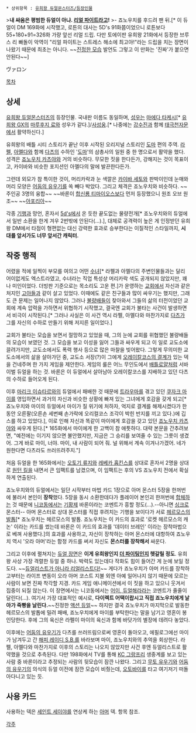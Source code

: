  * 상위항목 : [[유희왕 듀얼몬스터즈/등장인물]]

>'''내 싸움은 평범한 듀얼이 아냐. [[리얼 파이트]]라고!'''
>- 죠노우치를 후드려 팬 뒤.[* 이 듀얼이 DM 169화에 시작했고, 로튼의 대사는 5D's 91화쯤이었으니 로튼보다 55+180+91=326화 가량 앞선 리얼 드립. 다만 토에이판 유희왕 21화에서 등장한 브루스 리 빠돌이 악역이 "리얼 파이트는 스트레스 해소에 최고야!"라는 드립을 치는 장면이 나왔기 때문에 최초는 아니다. ~~[[플라시도|진정한 모습]] 발언도 그렇고 이 만화는 '진짜'가 붙으면 안된다~~]

ヴァロン

[[목차]]

== 상세 ==
[[유희왕 듀얼몬스터즈]]의 등장인물. 국내판 이름도 동일하며, [[성우]]는 [[마에다 타케시]][* [[유희왕 GX]]의 [[마루후지 료]]와 성우가 같다.]/[[사성웅]].[* 나중에는 [[강수진]]과 함께 [[태극천자문]]에서 활약하신다.]

유희왕의 배틀 시티 스토리가 끝난 이후 시작된 오리지널 스토리인 [[도마]] 편의 주역. [[라펠]], [[아멜다]]와 함께 [[다츠]]의 수하인 '[[도마(유희왕)|도마]]'의 삼총사의 일원 중 한 명으로서 활약을 했다. 성격은 [[죠노우치 카츠야]]와 거의 비슷하다. 무모한 짓을 한다든가, 강해지는 것이 목표이고, 카이바와 비슷한 포지션인 아멜다의 말에 발끈한다든가.

그런데 외모가 참 특이한 것이, 머리카락과 눈 색깔은 [[카이바 세토]]와 판박이인데 눈매와 머리 모양은 [[어둠의 유우기]]를 쏙 빼다 박았다. 그리고 체격은 죠노우치와 비슷하다. ~~주인공 3명의 융합~~ ~~바론이 [[이름없는 용|합신룡 티마이오스]]보다 먼저 등장했으니 원조 오브 원조~~ ~~[[아포리아]]~~

각종 [[기행]]과 망언, 혼자서 [[유희왕 파이브디즈|5d's]]에서 온 듯한 끝도없는 물량전개[* 죠노우치와의 듀얼에서 일반 소환을 한게 겨우 2번밖에 안된다(…).], 대체로 공격력이 높은 게 인정받던 유희왕 DM에서 타점이 형편없는 대신 강력한 효과로 승부한다는 이질적인 스타일까지, '''시대를 앞서가도 너무 앞서간 캐릭터.'''

== 작중 행적 ==
어렸을 적에 일찍이 부모를 여의고 어떤 [[수녀]][* 라펠과 아멜다의 주변인물들과는 달리 어이없게도 엑스트라였고, 수녀라는 직업 특성상 머리카락 색도 공개되지 않았지만, 꽤나 미인이었다. 더빙판 기준으로는 목소리도 고운 편.]가 운영하는 [[교회]]에서 자신과 같은 처지인 [[고아]]들과 같이 살고 있었다. 이때에도 같은 친구들과 많이 싸우기는 했지만, 그래도 큰 문제는 일어나지 않았다. 그러나 [[불량배]]들이 찾아와서 그들의 삶의 터전이었던 교회에 계속 압력을 가하면서 위협하기 시작했고, 결국엔 교회가 불타는 사건이 발생하면서 비극이 시작된다.[* 그러나 사실은 이 사건 역시 라펠, 아멜다와 마찬가지로 [[다츠]]가 그를 자신의 수하로 만들기 위해 저지른 일이었다.]

교회가 불타는 모습을 보면서 절망하고 있었을 때, 그의 눈에 교회를 위협했던 불량배들의 모습이 보였던 것. 그 모습을 보고 이성을 잃어 그들과 싸우게 되고 이 일로 교도소에 끌려가지만, 교도소에서도 폭력 행사 등으로 많은 마찰을 빚어왔다. 그렇게 무의미한 교도소에서의 삶을 살아가던 중, 교도소 서장(?)이 그에게 [[오레이칼코스의 결계]]가 있는 덱을 건네주며 한 가지 게임을 제안한다. 게임의 룰은 어느 무인도에서 [[배틀로얄]]처럼 서바이벌 듀얼을 하는 것. 바론은 이 듀얼에서 살아남아 오레이칼코스를 지배하고 있던 다츠의 수하로 들어오게 된다.

이후 [[마리크 이슈타르]]와의 듀얼에서 패배한 것 때문에 [[트라우마]]를 겪고 있던 [[쿠자크 마이]]를 영입하면서 과거의 자신과 비슷한 상황에 빠져 있는 그녀에게 호감을 갖게 되고[* 죠노우치와 마이의 듀얼에서 마이가 질 위기에 처하자, 억지로 결계를 해제시켰다가 한동안 오른팔(오른손 세번째 손가락에 오리컬코스 조각이 박힌 반지를 끼고 있다.)에 깁스를 하고 있었다.], 이로 인해 자신과 똑같이 마이에게 호감을 갖고 있던 [[죠노우치 카츠야]]와 싸우게 된다.[* 165화에서 마이에게 한 고백이 참 애틋하다. 대략 본문을 간추려보면, "예전에는 이기지 않으면 불안했지만, 지금은 그 승리를 보여줄 수 있는 그릇이 생겼어. 그게 바로 마이, 너야. 마이, 내 사람이 되어 줘. 널 위해서 계속 이겨나가겠어. 네가 원한다면 다츠라도 쓰러뜨려주지."]

처음 듀얼을 한 165화에서는 [[오토기 류지]]와 [[레베카 홉킨스]]를 상대로 혼자서 2명을 상대로 [[원턴 킬]]을 내면서 큰 임팩트를 남겼으며, 이 임팩트는 후의 VS 죠노우치 전에서 확실하게 연출된다.
 
죠노우치와의 듀얼에서는 일단 시작부터 마법 카드 1장으로 아머 몬스터 5장을 한꺼번에 불러서 본인이 '''장착'''했다. 5장을 동시 소환한데다가 플레이어 본인괴 한꺼번에 [[합체]]하는 것 때문에 [[니코동]]에서는 [[기황제]] 바론이라는 코멘트가 흥할 정도(...).--아니면 [[싱크로]] 몬스터-- 아머 몬스터로 상대 몬스터를 직접 후려치는 기행을 보이다가 서로 [[이름없는 용|헤르모스의 발톱]][* 죠노우치는 헤르모스의 발톱. 죠노우치는 이 카드의 효과로 '로켓 헤르모스의 캐논' 이라는 카드를 썼는데 바론은 이 카드의 효과를 '데이터 브레인' 이라는 장착마법으로 베껴 사용했다.]의 효과를 사용하고, 자신이 장착하는 아머 몬스터에 대항하여 죠노우치 역시 '오라 아머'라는 함정 카드를 써서 자신도 '''몬스터를 장착해서''' 싸운다.

그리고 이후에 펼쳐지는 [http://bbs2.ruliweb.daum.net/gaia/do/ruliweb/family/230/read?articleId=24000301&bbsId=G005&itemId=75&pageIndex=1 듀얼 장면]은 '''이게 유희왕인지 [[더 파이팅]]인지 헷갈릴 정도'''. 유희왕 사상 가장 격렬한 듀얼 중 하나. 박력도 있는데다 작화도 힘이 들어간 게 눈에 보일 정도다. ~~[[로튼|듀얼리스트가 아니라 리얼리스트다!]]~~ 게다가 죠노우치가 아머 카드를 장착하고부터는 라이프 변동이 오라 아머 코스트 지불 외엔 아예 일어나지 않기 때문에 모르는 사람이 보면 진짜 착각할 지경. 카드 게임 애니메이션에서 이 짓을 하고 있으니 웃겨서 집중이 되질 않는다. 이 장면에서는 니코동에서는 [[후도 유세이|어이, 듀얼해라]]라는 코멘트가 줄줄이 달린다(...). 여기서 가장 대표적인 예시로, '''다이렉트 어택이랍시고 직접 죠노우치에게 날아가 죽빵을 날린다.'''~~진정한 [[액션 듀얼]]~~ 하지만 결국 죠노우치가 마지막으로 발동한 헤르모스의 발톱에 밀려 패배, 죠노우치에게 마이를 부탁한다는 말을 남기고 영혼이 봉인당한다. 후에 그의 육신은 라펠이 마이의 육신과 함께 바닷가의 별장에 데려다 놓았다.

이후에는 [[어둠의 유우기]]가 다츠를 쓰러뜨림으로써 영혼이 돌아오고, 에필로그에선 마이가 남겨두고 간 [[해피(유희왕)|해피 레이디 S.B.]]를 바라보며 마이, 죠노우치와의 추억을 회상한다. 라펠, 아멜다와 마찬가지로 이후의 스토리는 나오지 않았지만 사건 후엔 듀얼리스트로 활약했을 것으로 추측된다. 다만 198화에서 TV를 통해 [[KC 그랑프리]] 생중계를 보고 있는 사람 중 바론이라고 추정되는 사람의 뒷모습이 잠깐 나왔다. 그리고 [[무토 유우기]]와 [[어둠의 유우기]]의 의식의 듀얼 이전에 잠깐 모습이 비췄는데, [[오토바이]]를 타고 여기저기 떠돌아다니고 있는 듯.

== 사용 카드 ==
사용하는 덱은 [[세인트 세이야]]를 연상케 하는 [[아머(유희왕)|아머]] 덱. 항목 참조.

[[각주]]
